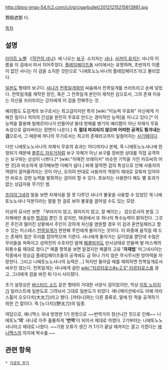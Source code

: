 http://blog-imgs-54.fc2.com/c/i/g/cigarbullet/20121215215613981.jpg

贄殿遮那 다.

[[목차]]

== 설명 ==
[[라이트 노벨]] 《[[작안의 샤나]]》에 나오는 [[보구(작안의 샤나)|보구]]. 소지자는 [[샤나]]. [[사카이 유지]]는 샤나의 이름을 이 검에서 따서 지어주었다. [[플레임헤이즈]]들 사이에서는 유명하며, 초반까지 이름이 없던 샤나는 이 검을 소지한 것만으로 '니에토노노샤나의 플레임헤이즈'라고 불리었다.

[[일본도]] 형태의 보구다. [[샤나]]가 [[천목일개]]와의 싸움에서 천목일개를 쓰러뜨리고 손에 넣었다. 천목일개를 제작한 장인, 혹은 그 천목일개 본인이 제작한 검으로서, 그의 존재 이유는 자신을 쓰러뜨리는 강자에게 이 검을 전해주는 것. 

예리함도 도검계의 보구로서는 최고급이지만 특히 [wiki:"이능력 무효화" 자신에게 가해진 힘이나 적의의 간섭을 완전히 무효로 만드는 경이적인 능력]을 지니고 있다.[* 이 능력을 활용해 빌헤르미나가 만들어낸 붕대 방패를 병기의 예리함이 아닌 자재식 무효 속성으로 갈라버리는 장면이 나온다.] 즉 '''절대 파괴되지 않으며 어떠한 공격도 튕겨내는 검'''으로서, 그 때문에 하나의 무기로서는 최고의 존재라고까지 일컬어지는 [[사기템]]이다.

다만 니에토노노샤나의 자재식 무효의 효과는 어디까지나 본체, 즉 니에토노노샤나에 한정되기 때문에 [[블루드 자우거]]처럼 보구 자체가 아닌 보구를 장비한 상대를 직접 공격하는 보구와는 상성이 나쁘다.[* [wiki:"이매진 브레이커" 비슷한 기믹을 가진 카모씨의 어떤 것]과 비슷하게 생각해보면 이해가 쉽다.] 바꿔 말하면 검의 특성으로 인해 사용자의 역량이 끌어올려지는 것이 아닌, 오히려 반대로 사용자의 역량이 제대로 갖춰져 있어야만 비로소 강한 능력을 발휘하는 검이라 할 수 있다. 초보자는 사용한다 해도 별 효과가 없는 상급자용 무기인 셈.

[[프리아그네]]의 말을 보면 자재식을 잘 못 다루던 샤나가 불꽃을 사용할 수 있었던 게 니에토노노샤나 덕분이라는 말을 한 걸로 보아 불꽃을 끌어낼 수도 있는 모양.

이상의 묘사만 보면 「부러지지 않고, 휘어지지 않고, 잘 베이는」 검으로서의 본질 그 자체에만 충실한 [[명검]]일 뿐인 것 같지만, 18권에서 또 하나의 특수능력이 밝혀진다. 그것은 주인과 떨어진 상황에서 주인이 강하게 자신을 염원할 경우 이 검과 혼연일체라고 할 수 있는 미스테스 [[천목일개]]가 현현해 주인에게 돌아가는 것이다. 이 와중에 움직일 때 드는 존재의 힘은 무리를 잡아먹으며 기른다. 샤나에게 돌아가는 길이었을 뿐인데 수많은 무리들을 쳐죽이고 성여전의 수호자인 람제 [[페콜]]마저도 빈사상태로 만들며 발 마스케의 뒤통수를 제대로 쳤다.[* 페콜 항목을 보면 알겠지만 페콜의 고유 ''''자재법'''' 마그네시아는 작중에서 정상급 플레임헤이즈들의 공격에도 금 하나 가지 않은 무시무시한 방어력을 자랑한다. 그리고 니에토노노샤나의 능력은...] 하지만 돌아갈 때를 제외하면 천목일개로서 싸우진 않는다. 천목일개는 샤나에게 걸린 [[wiki:"타르타로스#s-2.5" 타르타로스]]를 끊고, 그녀에게 검을 바친 뒤 다시 사라졌다.

초기 설정상은 [[바스타드 소드]] 같은 형태의 거대한 서양식 검이었지만, 막상 [[이토 노이지]]가 일러스트에 일본도로 그려놔서 그대로 일본도가 되었다. 애니메이션에서도 아예 아라스톨이 오오다치(大太刀)라고 했다. [카타나]와는 다른 종류로, 말에 탄 적을 공격하기 위한 긴 칼이다. 즉 [노다치](野太刀)의 일종.

여담으로, 애니맥스 국내 방영판 1기 한정으로 ~~번역가의 정신나간 짓으로 인해~~ 니에토노''''의'''' 샤나로 아주 훌륭하게 ''''번역''''이 되어서 제대로 까였다. 2기부터는 니에토노노샤나라고 제대로 나왔다. ~~기왕 오류가 생긴 거 1기가 끝날 때까지는 끌고 가겠다는 [[애니맥스]]의 의지에 박수를.~~

== 관련 항목 ==
 * [[가공의 무기]]
